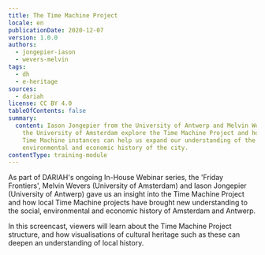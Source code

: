 ```yaml
---
title: The Time Machine Project
locale: en
publicationDate: 2020-12-07
version: 1.0.0
authors:
  - jongepier-iason
  - wevers-melvin
tags:
  - dh
  - e-heritage
sources:
  - dariah
license: CC BY 4.0
tableOfContents: false
summary:
  content: Iason Jongepier from the University of Antwerp and Melvin Wevers from
    the University of Amsterdam explore the Time Machine Project and how local
    Time Machine instances can help us expand our understanding of the social,
    environmental and economic history of the city.
contentType: training-module
---
```

As part of DARIAH's ongoing In-House Webinar series, the 'Friday Frontiers', Melvin Wevers (University of Amsterdam) and Iason Jongepier (University of Antwerp) gave us an insight into the Time Machine Project and how local Time Machine projects have brought new understanding to the social, environmental and economic history of Amsterdam and Antwerp.

In this screencast, viewers will learn about the Time Machine Project structure, and how visualisations of cultural heritage such as these can deepen an understanding of local history.

<VideoCard title="Click to view" subtitle="The Time Machine Project" id="pM33gxkUYyA" image="images/friday-frontiers.png" startTime="206" provider="youtube" />
